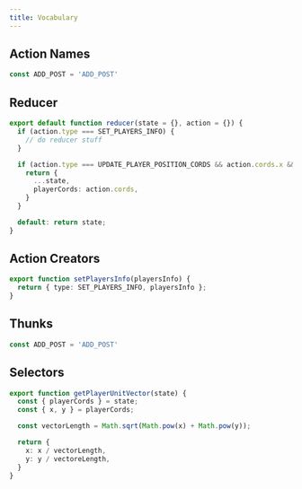 ```yaml
---
title: Vocabulary
---
```


## Action Names

```ts
const ADD_POST = 'ADD_POST'
```

## Reducer

```ts
export default function reducer(state = {}, action = {}) {
  if (action.type === SET_PLAYERS_INFO) {
    // do reducer stuff
  }

  if (action.type === UPDATE_PLAYER_POSITION_CORDS && action.cords.x && action.cords.y) {
    return {
      ...state,
      playerCords: action.cords,
    }
  }

  default: return state;
}
```

## Action Creators

```ts
export function setPlayersInfo(playersInfo) {
  return { type: SET_PLAYERS_INFO, playersInfo };
}
```

## Thunks

```ts
const ADD_POST = 'ADD_POST'
```

## Selectors

```ts
export function getPlayerUnitVector(state) {
  const { playerCords } = state;
  const { x, y } = playerCords;

  const vectorLength = Math.sqrt(Math.pow(x) + Math.pow(y));

  return {
    x: x / vectorLength,
    y: y / vectoreLength,
  }
}
```
